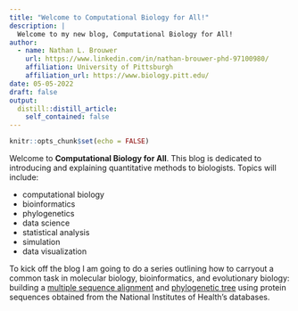 ```yaml
---
title: "Welcome to Computational Biology for All!"
description: |
  Welcome to my new blog, Computational Biology for All!
author:
  - name: Nathan L. Brouwer
    url: https://www.linkedin.com/in/nathan-brouwer-phd-97100980/
    affiliation: University of Pittsburgh
    affiliation_url: https://www.biology.pitt.edu/
date: 05-05-2022
draft: false
output:
  distill::distill_article:
    self_contained: false
---
```


```r
knitr::opts_chunk$set(echo = FALSE)
```


Welcome to **Computational Biology for All**.  This blog is dedicated to introducing and explaining quantitative methods to biologists.  Topics will include:

* computational biology
* bioinformatics
* phylogenetics
* data science
* statistical analysis
* simulation
* data visualization


To kick off the blog I am going to do a series outlining how to carryout a common task in molecular biology, bioinformatics, and evolutionary biology: building a [multiple sequence alignment](https://en.wikipedia.org/wiki/Multiple_sequence_alignment) and [phylogenetic tree](https://en.wikipedia.org/wiki/Phylogenetic_tree) using protein sequences obtained from the National Institutes of Health's databases. 


